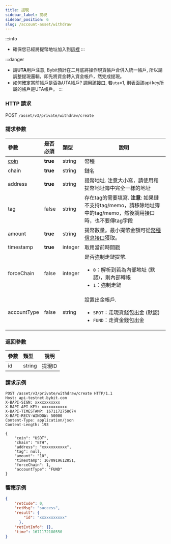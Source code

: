 ```yaml
---
title: 提現
sidebar_label: 提現
sidebar_position: 6
slug: /account-asset/withdraw
---
```


:::info
* 確保您已經將提幣地址加入到<a href="https://www.bybit.com/user/assets/money-address">這裡</a>
:::

:::danger
* 請**UTA**用戶注意, Bybit預計在二月底將操作現貨帳戶合併入統一帳戶, 所以請調整提現邏輯，即先將資金轉入資金帳戶，然完成提現。
* 如何確定當前帳戶是否為UTA帳戶? 調用該[接口](apikey-info#), 若`uta`=1, 則表面該api key所屬的帳戶是UTA帳戶。
:::

### HTTP 請求
POST `/asset/v3/private/withdraw/create`

### 請求參數
| 參數 | 是否必須 | 類型 | 說明|
|:----- |:-------|:-----|------ |
|[coin](enum#coin) |<b>true</b> |string |幣種|
|chain|<b>true</b>|string|鏈名|
|address|<b>true</b>|string| 提幣地址. 注意大小寫，請使用和提幣地址簿中完全一樣的地址 |
|tag|false|string|存在tag的需要填寫. **注意**: 如果鏈不支持tag/memo，請移除地址簿中的tag/memo，然後調用接口時，也不要傳tag字段|
|amount|<b>true</b>|string|提幣數量。最小提幣金額可從[幣種信息接口](coin-info#)獲取。|
|timestamp|<b>true</b>|integer|取用當前時間戳|
|forceChain|false|integer|是否強制走鏈提幣. <ul><li>`0`：解析到若為內部地址 (默認)，則內部轉帳</li><li>`1`：強制走鏈</li></ul>|
|accountType|false|string |設置出金帳戶. <ul><li>`SPOT`：走現貨錢包出金 (默認)</li><li>`FUND`：走資金錢包出金</li></ul>|

### 返回參數
| 參數 | 類型 | 說明|
|:----- |:-----|----- |
|id|string|提現ID |

### 請求示例

```http
POST /asset/v3/private/withdraw/create HTTP/1.1
Host: api-testnet.bybit.com
X-BAPI-SIGN: xxxxxxxxxxx
X-BAPI-API-KEY: xxxxxxxxxxx
X-BAPI-TIMESTAMP: 1671172758674
X-BAPI-RECV-WINDOW: 50000
Content-Type: application/json
Content-Length: 193

{
    "coin": "USDT",
    "chain": "ETH",
    "address": "xxxxxxxxxxx",
    "tag": null,
    "amount": "10",
    "timestamp": 1670919612851,
    "forceChain": 1,
    "accountType": "FUND"
}
```

### 響應示例

```json
{
    "retCode": 0,
    "retMsg": "success",
    "result": {
        "id": "xxxxxxxxxxx"
      },
    "retExtInfo": {},
    "time": 1671172180550
}
```